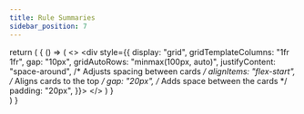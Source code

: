 ```yaml
---
title: Rule Summaries
sidebar_position: 7
---
```





  return (
    <BrowserOnly>
      {
        () => (
          <>
            <PdfWrapper>
              <div 
                style={{
                  display: "grid",
                  gridTemplateColumns: "1fr 1fr",
                  gap: "10px",
                  gridAutoRows: "minmax(100px, auto)",
                  justifyContent: "space-around",  /* Adjusts spacing between cards */
                  alignItems: "flex-start",        /* Aligns cards to the top */
                  gap: "20px",                     /* Adds space between the cards */
                  padding: "20px",
                }}>
                <MwRulesSummarySheet />
                <MwRulesSummarySheet />
              </div>
            </PdfWrapper>
          </>
          )
      }    
    </BrowserOnly>
  )
}

